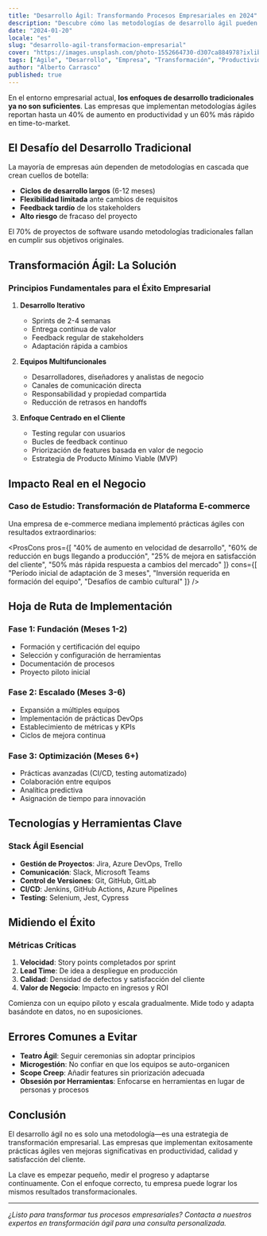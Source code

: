 ```yaml
---
title: "Desarrollo Ágil: Transformando Procesos Empresariales en 2024"
description: "Descubre cómo las metodologías de desarrollo ágil pueden revolucionar tus procesos empresariales, aumentar la productividad un 40% y acelerar el time-to-market."
date: "2024-01-20"
locale: "es"
slug: "desarrollo-agil-transformacion-empresarial"
cover: "https://images.unsplash.com/photo-1552664730-d307ca884978?ixlib=rb-4.0.3&ixid=M3wxMjA3fDB8MHxwaG90by1wYWdlfHx8fGVufDB8fHx8fA%3D%3D&auto=format&fit=crop&w=2069&q=80"
tags: ["Agile", "Desarrollo", "Empresa", "Transformación", "Productividad"]
author: "Alberto Carrasco"
published: true
---
```


En el entorno empresarial actual, **los enfoques de desarrollo tradicionales ya no son suficientes**. Las empresas que implementan metodologías ágiles reportan hasta un 40% de aumento en productividad y un 60% más rápido en time-to-market.

## El Desafío del Desarrollo Tradicional

La mayoría de empresas aún dependen de metodologías en cascada que crean cuellos de botella:

- **Ciclos de desarrollo largos** (6-12 meses)
- **Flexibilidad limitada** ante cambios de requisitos
- **Feedback tardío** de los stakeholders
- **Alto riesgo** de fracaso del proyecto

<Callout type="warning" title="Estadísticas de la Industria">
El 70% de proyectos de software usando metodologías tradicionales fallan en cumplir sus objetivos originales.
</Callout>

## Transformación Ágil: La Solución

### Principios Fundamentales para el Éxito Empresarial

1. **Desarrollo Iterativo**
   - Sprints de 2-4 semanas
   - Entrega continua de valor
   - Feedback regular de stakeholders
   - Adaptación rápida a cambios

2. **Equipos Multifuncionales**
   - Desarrolladores, diseñadores y analistas de negocio
   - Canales de comunicación directa
   - Responsabilidad y propiedad compartida
   - Reducción de retrasos en handoffs

3. **Enfoque Centrado en el Cliente**
   - Testing regular con usuarios
   - Bucles de feedback continuo
   - Priorización de features basada en valor de negocio
   - Estrategia de Producto Mínimo Viable (MVP)

## Impacto Real en el Negocio

### Caso de Estudio: Transformación de Plataforma E-commerce

Una empresa de e-commerce mediana implementó prácticas ágiles con resultados extraordinarios:

<ProsCons 
  pros={[
    "40% de aumento en velocidad de desarrollo",
    "60% de reducción en bugs llegando a producción",
    "25% de mejora en satisfacción del cliente",
    "50% más rápida respuesta a cambios del mercado"
  ]}
  cons={[
    "Período inicial de adaptación de 3 meses",
    "Inversión requerida en formación del equipo",
    "Desafíos de cambio cultural"
  ]}
/>

## Hoja de Ruta de Implementación

### Fase 1: Fundación (Meses 1-2)
- Formación y certificación del equipo
- Selección y configuración de herramientas
- Documentación de procesos
- Proyecto piloto inicial

### Fase 2: Escalado (Meses 3-6)
- Expansión a múltiples equipos
- Implementación de prácticas DevOps
- Establecimiento de métricas y KPIs
- Ciclos de mejora continua

### Fase 3: Optimización (Meses 6+)
- Prácticas avanzadas (CI/CD, testing automatizado)
- Colaboración entre equipos
- Analítica predictiva
- Asignación de tiempo para innovación

## Tecnologías y Herramientas Clave

### Stack Ágil Esencial
- **Gestión de Proyectos**: Jira, Azure DevOps, Trello
- **Comunicación**: Slack, Microsoft Teams
- **Control de Versiones**: Git, GitHub, GitLab
- **CI/CD**: Jenkins, GitHub Actions, Azure Pipelines
- **Testing**: Selenium, Jest, Cypress

## Midiendo el Éxito

### Métricas Críticas
1. **Velocidad**: Story points completados por sprint
2. **Lead Time**: De idea a despliegue en producción
3. **Calidad**: Densidad de defectos y satisfacción del cliente
4. **Valor de Negocio**: Impacto en ingresos y ROI

<Callout type="success" title="Consejo Pro">
Comienza con un equipo piloto y escala gradualmente. Mide todo y adapta basándote en datos, no en suposiciones.
</Callout>

## Errores Comunes a Evitar

- **Teatro Ágil**: Seguir ceremonias sin adoptar principios
- **Microgestión**: No confiar en que los equipos se auto-organicen
- **Scope Creep**: Añadir features sin priorización adecuada
- **Obsesión por Herramientas**: Enfocarse en herramientas en lugar de personas y procesos

## Conclusión

El desarrollo ágil no es solo una metodología—es una estrategia de transformación empresarial. Las empresas que implementan exitosamente prácticas ágiles ven mejoras significativas en productividad, calidad y satisfacción del cliente.

La clave es empezar pequeño, medir el progreso y adaptarse continuamente. Con el enfoque correcto, tu empresa puede lograr los mismos resultados transformacionales.

---

*¿Listo para transformar tus procesos empresariales? Contacta a nuestros expertos en transformación ágil para una consulta personalizada.*